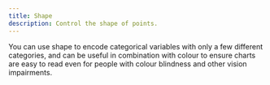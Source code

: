```yaml
---
title: Shape
description: Control the shape of points.
---
```


You can use shape to encode categorical variables with only a few different categories, and can be useful in combination with colour to ensure charts are easy to read even for people with colour blindness and other vision impairments.
